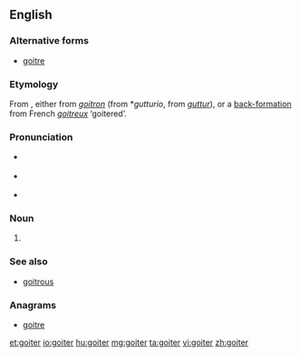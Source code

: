 ==English==

===Alternative forms===
* [[goitre]]

===Etymology===
From {{etyl|fr|en}}, either from {{etyl|fro|en}} ''[[goitron]]'' (from {{etyl|VL.|en}} *''gutturio'', from {{etyl|la|en}} ''[[guttur]]''), or a [[appendix:Glossary#back-formation|back-formation]] from French ''[[goitreux]]'' ‘goitered’.

===Pronunciation===
* {{a|UK}} {{IPA|/ˈɡɔɪtə/|lang=en}}
* {{a|US}} {{IPA|/ˈɡɔɪtɚ/|lang=en}}
* {{rhymes|ɔɪtə(ɹ)|lang=en}}

===Noun===
{{en-noun}}

# {{alternative spelling of|goitre}}

===See also===
* [[goitrous]]

===Anagrams===
* [[goitre#English|goitre]]

[[et:goiter]]
[[io:goiter]]
[[hu:goiter]]
[[mg:goiter]]
[[ta:goiter]]
[[vi:goiter]]
[[zh:goiter]]